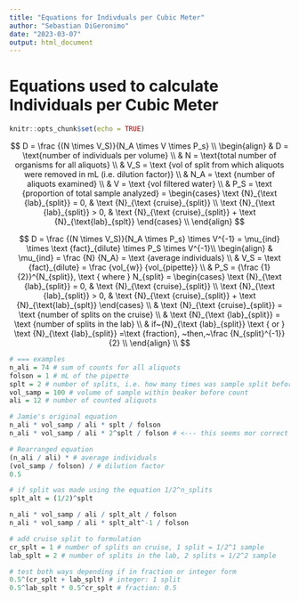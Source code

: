 ```yaml
---
title: "Equations for Indivduals per Cubic Meter"
author: "Sebastian DiGeronimo"
date: "2023-03-07"
output: html_document
---
```


# Equations used to calculate Individuals per Cubic Meter

```r
knitr::opts_chunk$set(echo = TRUE)
```

$$
D = \frac {(N \times V_S)}{N_A \times V \times P_s} \\ 
\begin{align}
& D = \text{number of individuals per volume} \\
& N = \text{total number of organisms for all aliquots} \\
& V_S = \text {vol of split from which aliquots were removed in mL (i.e. dilution factor)} \\ 
& N_A = \text {number of aliquots examined} \\
& V = \text {vol filtered water} \\
& P_S = \text {proportion of total sample analyzed} =
     \begin{cases}
          \text {N}_{\text {lab}_{split}} = 0, & \text {N}_{\text {cruise}_{split}} \\
          \text {N}_{\text {lab}_{split}} > 0, 
              &  \text {N}_{\text {cruise}_{split}} + \text {N}_{\text{lab}_{splt}}
     \end{cases} \\
\end{align}
$$

$$
D = \frac {(N \times V_S)}{N_A  \times P_s} \times V^{-1} = \mu_{ind} \times \text {fact}_{dilute} \times P_S \times V^{-1}\\
\begin{align}
& \mu_{ind} = \frac {N} {N_A} = \text {average individuals} \\
& V_S = \text {fact}_{dilute} = \frac {vol_{w}} {vol_{pipette}} \\
& P_S = {\frac {1}{2}}^{N_{split}}, \text { where } N_{split} = 
     \begin{cases}
          \text {N}_{\text {lab}_{split}} = 0, & \text {N}_{\text {cruise}_{split}} \\
          \text {N}_{\text {lab}_{split}} > 0, 
              &  \text {N}_{\text {cruise}_{split}} + \text {N}_{\text{lab}_{splt}}
     \end{cases} \\
& \text {N}_{\text {cruise}_{split}} = \text {number of splits on the cruise} \\
& \text {N}_{\text {lab}_{split}} = \text {number of splits in the lab} \\
& if~{N}_{\text {lab}_{split}} \text { or } \text {N}_{\text {lab}_{split}} =\text {fraction}, 
~then,~\frac {N_{split}^{-1}} {2} \\
\end{align} \\
$$

```r
# === examples
n_ali = 74 # sum of counts for all aliquots
folson = 1 # mL of the pipette
splt = 2 # number of splits, i.e. how many times was sample split before counts
vol_samp = 100 # volume of sample within beaker before count
ali = 12 # number of counted aliquots

# Jamie's original equation
n_ali * vol_samp / ali * splt / folson
n_ali * vol_samp / ali * 2^splt / folson # <--- this seems mor correct

# Rearranged equation 
(n_ali / ali) * # average individuals
(vol_samp / folson) / # dilution factor
0.5

# if split was made using the equation 1/2^n_splits
splt_alt = (1/2)^splt

n_ali * vol_samp / ali / splt_alt / folson
n_ali * vol_samp / ali * splt_alt^-1 / folson

# add cruise split to formulation
cr_splt = 1 # number of splits on cruise, 1 split = 1/2^1 sample 
lab_splt = 2 # number of splits in the lab, 2 splits = 1/2^2 sample

# test both ways depending if in fraction or integer form
0.5^(cr_splt + lab_splt) # integer: 1 split
0.5^lab_splt * 0.5^cr_splt # fraction: 0.5


```

